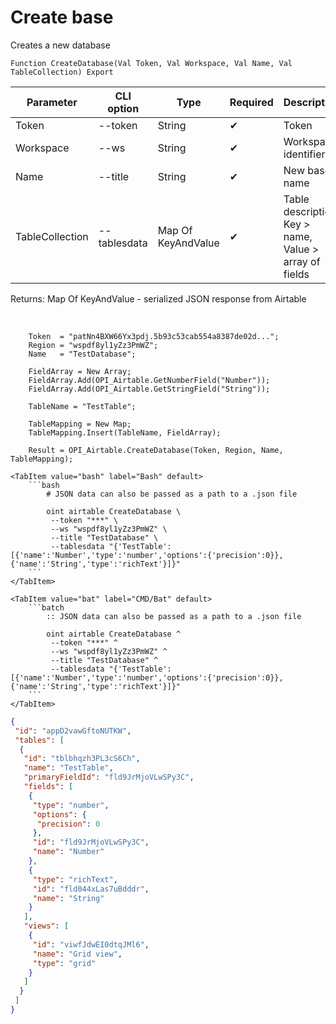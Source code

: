 ﻿---
sidebar_position: 3
---


# Create base
 Creates a new database



`Function CreateDatabase(Val Token, Val Workspace, Val Name, Val TableCollection) Export`

  | Parameter | CLI option | Type | Required | Description |
  |-|-|-|-|-|
  | Token | --token | String | &#x2714; | Token |
  | Workspace | --ws | String | &#x2714; | Workspace identifier |
  | Name | --title | String | &#x2714; | New base name |
  | TableCollection | --tablesdata | Map Of KeyAndValue | &#x2714; | Table description: Key > name, Value > array of fields |

  
  Returns:  Map Of KeyAndValue - serialized JSON response from Airtable

<br/>




```bsl title="1C:Enterprise/OneScript code example"
    Token  = "patNn4BXW66Yx3pdj.5b93c53cab554a8387de02d...";
    Region = "wspdf8yl1yZz3PmWZ";
    Name   = "TestDatabase";

    FieldArray = New Array;
    FieldArray.Add(OPI_Airtable.GetNumberField("Number"));
    FieldArray.Add(OPI_Airtable.GetStringField("String"));

    TableName = "TestTable";

    TableMapping = New Map;
    TableMapping.Insert(TableName, FieldArray);

    Result = OPI_Airtable.CreateDatabase(Token, Region, Name, TableMapping);
```
 

 <Tabs>
  
    <TabItem value="bash" label="Bash" default>
        ```bash
            # JSON data can also be passed as a path to a .json file
            
            oint airtable CreateDatabase \
             --token "***" \
             --ws "wspdf8yl1yZz3PmWZ" \
             --title "TestDatabase" \
             --tablesdata "{'TestTable':[{'name':'Number','type':'number','options':{'precision':0}},{'name':'String','type':'richText'}]}"
        ```
    </TabItem>
  
    <TabItem value="bat" label="CMD/Bat" default>
        ```batch
            :: JSON data can also be passed as a path to a .json file
            
            oint airtable CreateDatabase ^
             --token "***" ^
             --ws "wspdf8yl1yZz3PmWZ" ^
             --title "TestDatabase" ^
             --tablesdata "{'TestTable':[{'name':'Number','type':'number','options':{'precision':0}},{'name':'String','type':'richText'}]}"
        ```
    </TabItem>
</Tabs>


```json title="Result"
{
 "id": "appD2vawGftoNUTKW",
 "tables": [
  {
   "id": "tblbhqzh3PL3cS6Ch",
   "name": "TestTable",
   "primaryFieldId": "fld9JrMjoVLwSPy3C",
   "fields": [
    {
     "type": "number",
     "options": {
      "precision": 0
     },
     "id": "fld9JrMjoVLwSPy3C",
     "name": "Number"
    },
    {
     "type": "richText",
     "id": "fld044xLas7uBdddr",
     "name": "String"
    }
   ],
   "views": [
    {
     "id": "viwfJdwEI0dtqJMl6",
     "name": "Grid view",
     "type": "grid"
    }
   ]
  }
 ]
}
```
